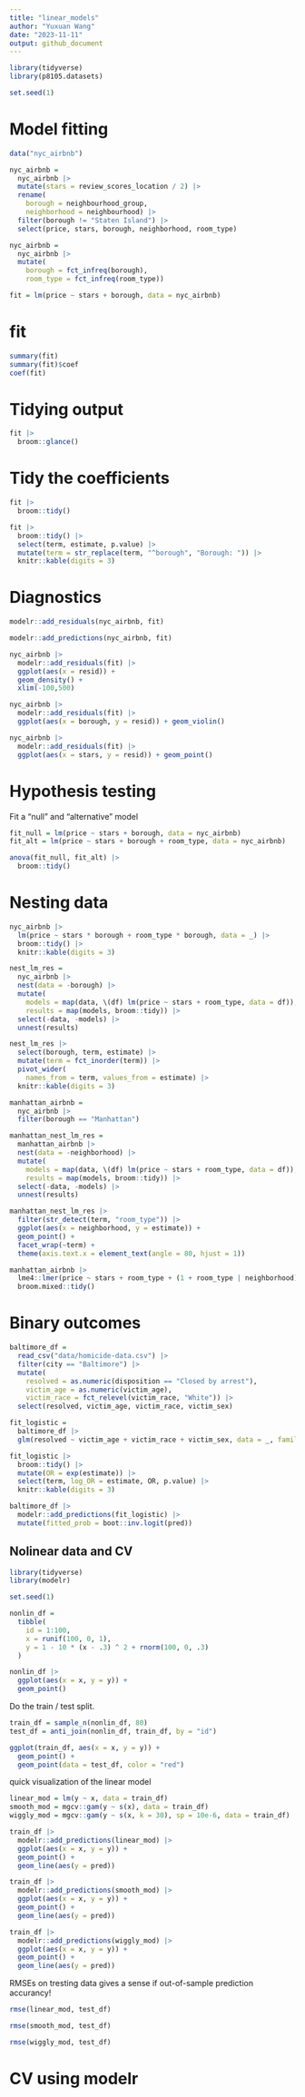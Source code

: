 ```yaml
---
title: "linear_models"
author: "Yuxuan Wang"
date: "2023-11-11"
output: github_document
---
```


```r
library(tidyverse)
library(p8105.datasets)

set.seed(1)
```

# Model fitting

```r
data("nyc_airbnb")

nyc_airbnb = 
  nyc_airbnb |> 
  mutate(stars = review_scores_location / 2) |> 
  rename(
    borough = neighbourhood_group,
    neighborhood = neighbourhood) |> 
  filter(borough != "Staten Island") |> 
  select(price, stars, borough, neighborhood, room_type)
```

```r
nyc_airbnb = 
  nyc_airbnb |> 
  mutate(
    borough = fct_infreq(borough),
    room_type = fct_infreq(room_type))

fit = lm(price ~ stars + borough, data = nyc_airbnb)
```

# fit

```r
summary(fit)
summary(fit)$coef
coef(fit)
```

# Tidying output

```r
fit |> 
  broom::glance()
```

# Tidy the coefficients

```r
fit |> 
  broom::tidy()
```

```r
fit |> 
  broom::tidy() |> 
  select(term, estimate, p.value) |> 
  mutate(term = str_replace(term, "^borough", "Borough: ")) |> 
  knitr::kable(digits = 3)
```

# Diagnostics

```r
modelr::add_residuals(nyc_airbnb, fit)

modelr::add_predictions(nyc_airbnb, fit)
```

```r
nyc_airbnb |> 
  modelr::add_residuals(fit) |> 
  ggplot(aes(x = resid)) + 
  geom_density() +
  xlim(-100,500)
```

```r
nyc_airbnb |> 
  modelr::add_residuals(fit) |> 
  ggplot(aes(x = borough, y = resid)) + geom_violin()
```

```r
nyc_airbnb |> 
  modelr::add_residuals(fit) |> 
  ggplot(aes(x = stars, y = resid)) + geom_point()
```

# Hypothesis testing

Fit a "null" and "alternative" model 

```r
fit_null = lm(price ~ stars + borough, data = nyc_airbnb)
fit_alt = lm(price ~ stars + borough + room_type, data = nyc_airbnb)
```

```r
anova(fit_null, fit_alt) |> 
  broom::tidy()
```

# Nesting data

```r
nyc_airbnb |> 
  lm(price ~ stars * borough + room_type * borough, data = _) |> 
  broom::tidy() |> 
  knitr::kable(digits = 3)
```

```r
nest_lm_res =
  nyc_airbnb |> 
  nest(data = -borough) |> 
  mutate(
    models = map(data, \(df) lm(price ~ stars + room_type, data = df)),
    results = map(models, broom::tidy)) |> 
  select(-data, -models) |> 
  unnest(results)
```

```r
nest_lm_res |> 
  select(borough, term, estimate) |> 
  mutate(term = fct_inorder(term)) |> 
  pivot_wider(
    names_from = term, values_from = estimate) |> 
  knitr::kable(digits = 3)
```

```r
manhattan_airbnb =
  nyc_airbnb |> 
  filter(borough == "Manhattan")

manhattan_nest_lm_res =
  manhattan_airbnb |> 
  nest(data = -neighborhood) |> 
  mutate(
    models = map(data, \(df) lm(price ~ stars + room_type, data = df)),
    results = map(models, broom::tidy)) |> 
  select(-data, -models) |> 
  unnest(results)
```

```r
manhattan_nest_lm_res |> 
  filter(str_detect(term, "room_type")) |> 
  ggplot(aes(x = neighborhood, y = estimate)) + 
  geom_point() + 
  facet_wrap(~term) + 
  theme(axis.text.x = element_text(angle = 80, hjust = 1))
```

```r
manhattan_airbnb |> 
  lme4::lmer(price ~ stars + room_type + (1 + room_type | neighborhood), data = _) |> 
  broom.mixed::tidy()
```

# Binary outcomes

```r
baltimore_df = 
  read_csv("data/homicide-data.csv") |> 
  filter(city == "Baltimore") |> 
  mutate(
    resolved = as.numeric(disposition == "Closed by arrest"),
    victim_age = as.numeric(victim_age),
    victim_race = fct_relevel(victim_race, "White")) |> 
  select(resolved, victim_age, victim_race, victim_sex)
```

```r
fit_logistic = 
  baltimore_df |> 
  glm(resolved ~ victim_age + victim_race + victim_sex, data = _, family = binomial()) 
```

```r
fit_logistic |> 
  broom::tidy() |> 
  mutate(OR = exp(estimate)) |>
  select(term, log_OR = estimate, OR, p.value) |> 
  knitr::kable(digits = 3)
```

```r
baltimore_df |> 
  modelr::add_predictions(fit_logistic) |> 
  mutate(fitted_prob = boot::inv.logit(pred))
```


## Nolinear data and CV

```r
library(tidyverse)
library(modelr)

set.seed(1)
```

```r
nonlin_df = 
  tibble(
    id = 1:100,
    x = runif(100, 0, 1),
    y = 1 - 10 * (x - .3) ^ 2 + rnorm(100, 0, .3)
  )

nonlin_df |> 
  ggplot(aes(x = x, y = y)) + 
  geom_point()
```

Do the train / test split.

```r
train_df = sample_n(nonlin_df, 80)
test_df = anti_join(nonlin_df, train_df, by = "id")

ggplot(train_df, aes(x = x, y = y)) + 
  geom_point() + 
  geom_point(data = test_df, color = "red")
```

quick visualization of the linear model


```r
linear_mod = lm(y ~ x, data = train_df)
smooth_mod = mgcv::gam(y ~ s(x), data = train_df)
wiggly_mod = mgcv::gam(y ~ s(x, k = 30), sp = 10e-6, data = train_df)
```

```r
train_df |> 
  modelr::add_predictions(linear_mod) |> 
  ggplot(aes(x = x, y = y)) +
  geom_point() +
  geom_line(aes(y = pred))
```

```r
train_df |> 
  modelr::add_predictions(smooth_mod) |> 
  ggplot(aes(x = x, y = y)) +
  geom_point() +
  geom_line(aes(y = pred))
```

```r
train_df |> 
  modelr::add_predictions(wiggly_mod) |> 
  ggplot(aes(x = x, y = y)) +
  geom_point() +
  geom_line(aes(y = pred))
```

RMSEs on tresting data gives a sense if out-of-sample prediction accurancy!
```r
rmse(linear_mod, test_df)

rmse(smooth_mod, test_df)

rmse(wiggly_mod, test_df)
```


# CV using modelr

```r

```

